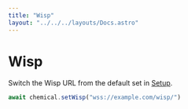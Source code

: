 ```yaml
---
title: "Wisp"
layout: "../../../layouts/Docs.astro"
---
```


# Wisp

Switch the Wisp URL from the default set in [Setup](/docs/client/setup).

```js
await chemical.setWisp("wss://example.com/wisp/")
```